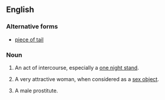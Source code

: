==English==

===Alternative forms===
* [[piece of tail]]

===Noun===
{{en-noun|sg=[[piece]] [[of]] [[ass]]|pieces of ass|-|pl2=pieces}}

# {{US|idiom|colloquial|vulgar}} An act of intercourse, especially a [[one night stand]].
# {{US|idiom|colloquial|vulgar}} A very attractive woman, when considered as a [[sex object]].
# {{rare|LGBT|idiom|colloquial|vulgar}} A male prostitute.